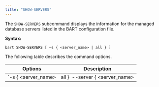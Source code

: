 ```yaml
---
title: "SHOW-SERVERS"
---
```


<div id="show_servers" class="registered_link"></div>

The `SHOW-SERVERS` subcommand displays the information for the managed database servers listed in the BART configuration file.

**Syntax:**

`bart SHOW-SERVERS [ –s { <server_name> | all } ]`

The following table describes the command options.

| Options                                                         | Description                                                                                                                                                                                                       |
| --------------------------------------------------------------- | ----------------------------------------------------------------------------------------------------------------------------------------------------------------------------------------------------------------- |
| `-s { <server_name> | all }` `--server { <server_name> | all }` | `<server_name>` is the name of the database server whose BART configuration information is to be displayed. If `all` is specified or if the option is omitted, information for all database servers is displayed. |
